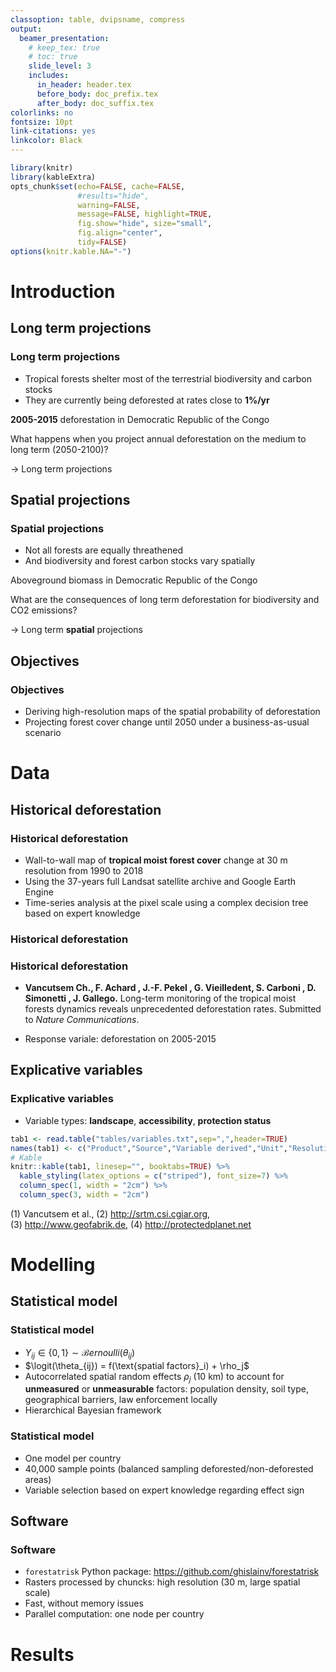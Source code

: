 ```yaml
---
classoption: table, dvipsname, compress
output: 
  beamer_presentation:
    # keep_tex: true
    # toc: true
    slide_level: 3
    includes:
      in_header: header.tex
      before_body: doc_prefix.tex
      after_body: doc_suffix.tex
colorlinks: no
fontsize: 10pt
link-citations: yes
linkcolor: Black
---
```


```r
library(knitr)
library(kableExtra)
opts_chunk$set(echo=FALSE, cache=FALSE,
               #results="hide", 
               warning=FALSE,
               message=FALSE, highlight=TRUE,
               fig.show="hide", size="small",
               fig.align="center",
               tidy=FALSE)
options(knitr.kable.NA="-")
```

# Introduction

## Long term projections

### Long term projections

\bcols
\bcol{0.5\textwidth}

- Tropical forests shelter most of the terrestrial biodiversity and carbon stocks
- They are currently being deforested at rates close to **1%/yr**

\ecol
\bcol{0.5\textwidth}

\centering \includegraphics[width=5cm]{figs/fcc13_COD}
**2005-2015** deforestation in Democratic Republic of the Congo

\ecol
\ecols

\vspace{0.5cm}

\centering What happens when you project annual deforestation on the medium to long term (2050-2100)?

$\rightarrow$ Long term projections

## Spatial projections

### Spatial projections

\bcols
\bcol{0.5\textwidth}

- Not all forests are equally threathened
- And biodiversity and forest carbon stocks vary spatially

\ecol
\bcol{0.5\textwidth}

\centering \includegraphics[width=5cm]{figs/agb_COD}
Aboveground biomass in Democratic Republic of the Congo

\ecol
\ecols

\vspace{0.5cm}

\centering What are the consequences of long term deforestation for biodiversity and CO2 emissions?

$\rightarrow$ Long term **spatial** projections

## Objectives

### Objectives

- Deriving high-resolution maps of the spatial probability of deforestation
- Projecting forest cover change until 2050 under a business-as-usual scenario

# Data

## Historical deforestation

### Historical deforestation

- Wall-to-wall map of **tropical moist forest cover** change at 30 m resolution from 1990 to 2018
- Using the 37-years full Landsat satellite archive and Google Earth Engine
- Time-series analysis at the pixel scale using a complex decision tree based on expert knowledge

\centering \includegraphics[width=10cm]{figs/Christelle_Africa}

### Historical deforestation

\centering \includegraphics[width=6.5cm]{figs/Deforestation_Patterns}

### Historical deforestation

- **Vancutsem Ch., F. Achard , J.-F. Pekel , G. Vieilledent, S. Carboni , D. Simonetti , J. Gallego.** Long-term monitoring of the tropical moist forests dynamics reveals unprecedented deforestation rates. Submitted to _Nature Communications_.

- Response variale: deforestation on 2005-2015

## Explicative variables

### Explicative variables

- Variable types: **landscape**, **accessibility**, **protection status**

```r
tab1 <- read.table("tables/variables.txt",sep=",",header=TRUE)
names(tab1) <- c("Product","Source","Variable derived","Unit","Resolution (m)")
# Kable
knitr::kable(tab1, linesep="", booktabs=TRUE) %>%
  kable_styling(latex_options = c("striped"), font_size=7) %>%
  column_spec(1, width = "2cm") %>%
  column_spec(3, width = "2cm")
```

$(1)$ Vancutsem et al., $(2)$ <http://srtm.csi.cgiar.org>, $(3)$ <http://www.geofabrik.de>, $(4)$ <http://protectedplanet.net> 

# Modelling

## Statistical model

### Statistical model

- $Y_{ij} \in \{0, 1\} \sim \mathcal{B}ernoulli(\theta_{ij})$
- $\logit(\theta_{ij}) = f(\text{spatial factors}_i) + \rho_j$
- Autocorrelated spatial random effects $\rho_j$ (10 km) to account for **unmeasured** or **unmeasurable** factors: population density, soil type, geographical barriers, law enforcement locally
- Hierarchical Bayesian framework

\centering \includegraphics[height=3cm]{figs/iCAR}\hspace{1cm}
\centering \includegraphics[height=3cm]{figs/Bayes}

### Statistical model

- One model per country
- 40,000 sample points (balanced sampling deforested/non-deforested areas)
- Variable selection based on expert knowledge regarding effect sign

## Software

### Software

\centering \includegraphics[width=\textwidth]{figs/forestatrisk_pkg}

- `forestatrisk` Python package: <https://github.com/ghislainv/forestatrisk>
- Rasters processed by chuncks: high resolution (30 m, large spatial scale)
- Fast, without memory issues
- Parallel computation: one node per country

# Results





